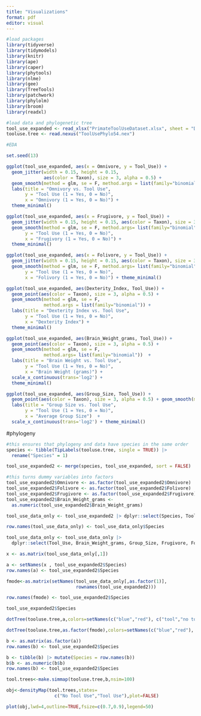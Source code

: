 ```yaml
---
title: "Visualizations"
format: pdf
editor: visual
---
```


```r
#load packages
library(tidyverse)
library(tidymodels)
library(knitr)
library(ape)
library(caper)
library(phytools)
library(nlme)
library(gee)
library(TreeTools)
library(patchwork)
library(phylolm)
library(broom)
library(readxl)

#load data and phylogenetic tree
tool_use_expanded <- read_xlsx("PrimateToolUseDataset.xlsx", sheet = "Dataset")
tooluse.tree <- read.nexus("ToolUsePhylo54.nex")
```

```r
#EDA

set.seed(13)

ggplot(tool_use_expanded, aes(x = Omnivore, y = Tool_Use)) +
  geom_jitter(width = 0.15, height = 0.15, 
              aes(color = Taxon), size = 3, alpha = 0.5) + 
  geom_smooth(method = glm, se = F, method.args = list(family="binomial")) + 
  labs(title = "Omnivory vs. Tool Use",
       y = "Tool Use (1 = Yes, 0 = No)",
       x = "Omnivory (1 = Yes, 0 = No)") + 
  theme_minimal() 

ggplot(tool_use_expanded, aes(x = Frugivore, y = Tool_Use)) +
  geom_jitter(width = 0.15, height = 0.15, aes(color = Taxon), size = 3, alpha = 0.5) + 
  geom_smooth(method = glm, se = F, method.args= list(family="binomial")) + labs(title = "Frugivory vs. Tool Use",
       y = "Tool Use (1 = Yes, 0 = No)",
       x = "Frugivory (1 = Yes, 0 = No)") + 
  theme_minimal()

ggplot(tool_use_expanded, aes(x = Folivore, y = Tool_Use)) +
  geom_jitter(width = 0.15, height = 0.15, aes(color = Taxon), size = 3, alpha = 0.5) + 
  geom_smooth(method = glm, se = F, method.args= list(family="binomial")) +  labs(title = "Folivory vs. Tool Use",
       y = "Tool Use (1 = Yes, 0 = No)",
       x = "Folivory (1 = Yes, 0 = No)") + theme_minimal()

ggplot(tool_use_expanded, aes(Dexterity_Index, Tool_Use)) +
  geom_point(aes(color = Taxon), size = 3, alpha = 0.5) + 
  geom_smooth(method = glm, se = F, 
              method.args = list(family="binomial")) + 
  labs(title = "Dexterity Index vs. Tool Use",
       y = "Tool Use (1 = Yes, 0 = No)",
       x = "Dexterity Index") + 
  theme_minimal()

ggplot(tool_use_expanded, aes(Brain_Weight_grams, Tool_Use)) +
  geom_point(aes(color = Taxon), size = 3, alpha = 0.5) +
  geom_smooth(method = glm, se = F, 
              method.args= list(family="binomial"))  +
  labs(title = "Brain Weight vs. Tool Use",
       y = "Tool Use (1 = Yes, 0 = No)",
       x = "Brain Weight (grams)") +
  scale_x_continuous(trans='log2') + 
  theme_minimal()

ggplot(tool_use_expanded, aes(Group_Size, Tool_Use)) + 
  geom_point(aes(color = Taxon), size = 3, alpha = 0.5) + geom_smooth(method = glm, se = F,                                                                 method.args= list(family="binomial")) + 
  labs(title = "Group Size vs. Tool Use",
       y = "Tool Use (1 = Yes, 0 = No)",
       x = "Average Group Size")  + 
  scale_x_continuous(trans='log2') + theme_minimal()
```


#phylogeny

```r
#this ensures that phylogeny and data have species in the same order
species <- tibble(TipLabels(tooluse.tree, single = TRUE)) |> 
  rename("Species" = 1)

tool_use_expanded2 <- merge(species, tool_use_expanded, sort = FALSE)

#this turns dummy variables into factors
tool_use_expanded2$Omnivore <- as.factor(tool_use_expanded2$Omnivore)
tool_use_expanded2$Folivore <- as.factor(tool_use_expanded2$Folivore)
tool_use_expanded2$Frugivore <- as.factor(tool_use_expanded2$Frugivore)
tool_use_expanded2$Brain_Weight_grams <-
  as.numeric(tool_use_expanded2$Brain_Weight_grams)

tool_use_data_only <- tool_use_expanded2 |> dplyr::select(Species, Tool_Use, Brain_Weight_grams, Group_Size, Frugivore, Folivore, Omnivore, Dexterity_Index)

row.names(tool_use_data_only) <- tool_use_data_only$Species 

tool_use_data_only <- tool_use_data_only |> 
  dplyr::select(Tool_Use, Brain_Weight_grams, Group_Size, Frugivore, Folivore, Omnivore, Dexterity_Index)

```

```r
x <- as.matrix(tool_use_data_only[,1])

a <- setNames(x , tool_use_expanded2$Species)
row.names(a) <- tool_use_expanded2$Species 

fmode<-as.matrix(setNames(tool_use_data_only[,as.factor(1)],
                          rownames(tool_use_expanded2)))

row.names(fmode) <- tool_use_expanded2$Species 

tool_use_expanded2$Species

dotTree(tooluse.tree,a,colors=setNames(c("blue","red"), c("tool","no tool")),ftype="i",fsize=1)

dotTree(tooluse.tree,as.factor(fmode),colors=setNames(c("blue","red"), c("tool","no tool")),ftype="i",fsize=0.7)
```



```r
b <- as.matrix(as.factor(a))
row.names(b) <- tool_use_expanded2$Species 

b <- tibble(b) |> mutate(Species = row.names(b))
b$b <- as.numeric(b$b)
row.names(b) <- tool_use_expanded2$Species 

```


```r
tool.trees<-make.simmap(tooluse.tree,b,nsim=100)
```

```r
obj<-densityMap(tool.trees,states=
                  c("No Tool Use","Tool Use"),plot=FALSE)
```

```r
plot(obj,lwd=4,outline=TRUE,fsize=c(0.7,0.9),legend=50)
```

